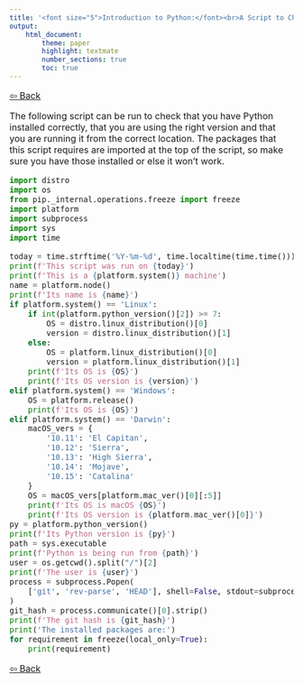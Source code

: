 ```yaml
---
title: '<font size="5">Introduction to Python:</font><br>A Script to Check Your Installation and Packages'
output:
    html_document:
        theme: paper
        highlight: textmate
        number_sections: true
        toc: true
---
```

<font size="3">

[⇦ Back](../../python.html)

The following script can be run to check that you have Python installed correctly, that you are using the right version and that you are running it from the correct location. The packages that this script requires are imported at the top of the script, so make sure you have those installed or else it won't work.

```python
import distro
import os
from pip._internal.operations.freeze import freeze
import platform
import subprocess
import sys
import time

today = time.strftime('%Y-%m-%d', time.localtime(time.time()))
print(f'This script was run on {today}')
print(f'This is a {platform.system()} machine')
name = platform.node()
print(f'Its name is {name}')
if platform.system() == 'Linux':
    if int(platform.python_version()[2]) >= 7:
        OS = distro.linux_distribution()[0]
        version = distro.linux_distribution()[1]
    else:
        OS = platform.linux_distribution()[0]
        version = platform.linux_distribution()[1]
    print(f'Its OS is {OS}')
    print(f'Its OS version is {version}')
elif platform.system() == 'Windows':
    OS = platform.release()
    print(f'Its OS is {OS}')
elif platform.system() == 'Darwin':
    macOS_vers = {
        '10.11': 'El Capitan',
        '10.12': 'Sierra',
        '10.13': 'High Sierra',
        '10.14': 'Mojave',
        '10.15': 'Catalina'
    }
    OS = macOS_vers[platform.mac_ver()[0][:5]]
    print(f'Its OS is macOS {OS}')
    print(f'Its OS version is {platform.mac_ver()[0]}')
py = platform.python_version()
print(f'Its Python version is {py}')
path = sys.executable
print(f'Python is being run from {path}')
user = os.getcwd().split("/")[2]
print(f'The user is {user}')
process = subprocess.Popen(
    ['git', 'rev-parse', 'HEAD'], shell=False, stdout=subprocess.PIPE
)
git_hash = process.communicate()[0].strip()
print(f'The git hash is {git_hash}')
print('The installed packages are:')
for requirement in freeze(local_only=True):
    print(requirement)
```

[⇦ Back](../../python.html)

</font>
